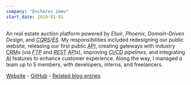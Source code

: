 ```yaml
---
company: "Enchères immo"
start_date: 2020-01-01
---
```


An real estate auction platform powered by <i>Elixir</i>, <i>Phoenix</i>, <i>Domain-Driven Design</i>, and <i><abbr title="Command and Query Responsibility Segregation">CQRS</abbr>/<abbr title="Event Sourcing">ES</abbr></i>. My responsibilities included redesigning our public website, releasing our first public <abbr title="Application Programming Interface">API</abbr>, creating gateways with industry <abbr title="Customer Relationship Management">CRM</abbr>s (via <i><abbr title="File Transfer Protocol">FTP</abbr></i> and <i><abbr title="REpresentational State Transfer">REST</abbr> <abbr title="Application Programming Interface">API</abbr>s</i>), improving <i><abbr title="Continuous Integration and Continuous Delivery ">CI/CD</abbr> pipelines</i>, and integrating <abbr title="Artificial Intelligence">AI</abbr> features to enhance customer experience. Along the way, I managed a team up to 5 members, with developers, interns, and freelancers.

[Website](https://www.encheresimmo.com/) - [GitHub](https://github.com/encheres-immo/) - [Related blog entries](</tag-enchères immo>)
